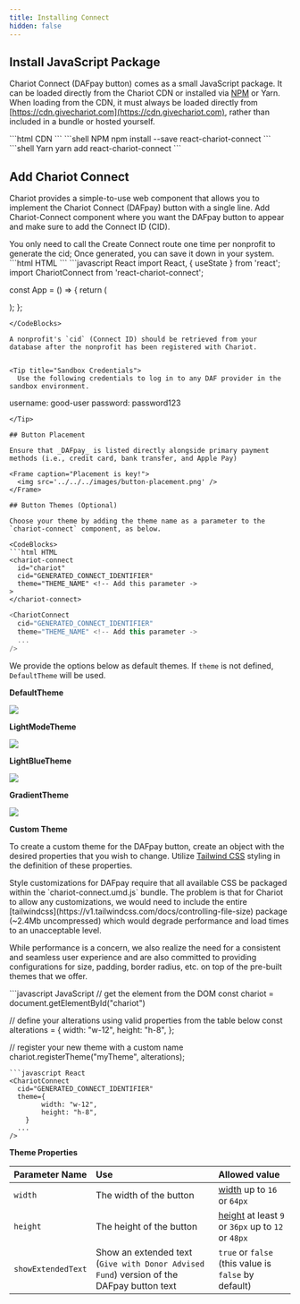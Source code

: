 ```yaml
---
title: Installing Connect
hidden: false
---
```


## Install JavaScript Package

Chariot Connect (DAFpay button) comes as a small JavaScript package.
It can be loaded directly from the Chariot CDN or installed via [NPM](https://www.npmjs.com/package/react-chariot-connect) or Yarn.
When loading from the CDN, it must always be loaded directly from [https://cdn.givechariot.com](https://cdn.givechariot.com), rather than included in a bundle or hosted yourself.

<CodeBlocks>
```html CDN
<script src="https://cdn.givechariot.com/chariot-connect.umd.js"></script>
```
```shell NPM
npm install --save react-chariot-connect
```
```shell Yarn
yarn add react-chariot-connect
```
</CodeBlocks>

## Add Chariot Connect

Chariot provides a simple-to-use web component that allows you to implement the Chariot Connect (DAFpay) button with a single line.
Add Chariot-Connect component where you want the DAFpay button to appear and make sure to add the Connect ID (CID).

<Warning title="Save Down Your CID">
You only need to call the Create Connect route one time per nonprofit to generate the cid; Once generated, you can save it down in your system.
</Warning>

<CodeBlocks>
```html HTML
<chariot-connect id="chariot" cid="GENERATED_CONNECT_IDENTIFIER"></chariot-connect>
```
```javascript React
import React, { useState } from 'react';
import ChariotConnect from 'react-chariot-connect';

const App = () => {
    return (
        <div>
            <ChariotConnect
                cid="GENERATED_CONNECT_IDENTIFIER"
            />
        </div>
    );
};
```
</CodeBlocks>

A nonprofit's `cid` (Connect ID) should be retrieved from your database after the nonprofit has been registered with Chariot.


<Tip title="Sandbox Credentials">
  Use the following credentials to log in to any DAF provider in the sandbox environment.

  ```
  username: good-user
  password: password123
  ```
</Tip>

## Button Placement

Ensure that _DAFpay_ is listed directly alongside primary payment methods (i.e., credit card, bank transfer, and Apple Pay)

<Frame caption="Placement is key!">
    <img src='../../../images/button-placement.png' />
</Frame>

## Button Themes (Optional)

Choose your theme by adding the theme name as a parameter to the `chariot-connect` component, as below.

<CodeBlocks>
```html HTML
<chariot-connect
	id="chariot"
	cid="GENERATED_CONNECT_IDENTIFIER"
	theme="THEME_NAME" <!-- Add this parameter ->
>
</chariot-connect>
```
```javascript React
<ChariotConnect
  cid="GENERATED_CONNECT_IDENTIFIER"
  theme="THEME_NAME" <!-- Add this parameter ->
  ...
/>
```
</CodeBlocks>

We provide the options below as default themes. If `theme` is not defined, `DefaultTheme` will be used.

**DefaultTheme**

<img src='../../../images/8155407-DefaultTheme.svg' />


**LightModeTheme**

<img src='../../../images/a7b65c5-LightMode.svg' />


**LightBlueTheme**

<img src='../../../images/9c06770-LightBlue.svg' />


**GradientTheme**

<img src='../../../images/446fbf1-Gradient.svg' />

**Custom Theme**

To create a custom theme for the DAFpay button, create an object with the desired properties that you wish to change.
Utilize [Tailwind CSS](https://tailwindcss.com/) styling in the definition of these properties.

<Info title="Style Customizations Notice">
 Style customizations for DAFpay require that all available CSS be packaged within the `chariot-connect.umd.js` bundle.
 The problem is that for Chariot to allow any customizations, we would need to include the entire [tailwindcss](https://v1.tailwindcss.com/docs/controlling-file-size) package (~2.4Mb uncompressed) which would degrade performance and load times to an unacceptable level.

 While performance is a concern, we also realize the need for a consistent and seamless user experience and are also committed to providing configurations for size, padding, border radius, etc. on top of the pre-built themes that we offer.
</Info>

<CodeBlocks>
```javascript JavaScript
// get the element from the DOM
const chariot = document.getElementById("chariot")

// define your alterations using valid properties from the table below
const alterations = {
	width: "w-12",
	height: "h-8",
};

// register your new theme with a custom name
chariot.registerTheme("myTheme", alterations);
```
```javascript React
<ChariotConnect
  cid="GENERATED_CONNECT_IDENTIFIER"
  theme={
        width: "w-12",
        height: "h-8",
    }
  ...
/>
```
</CodeBlocks>

**Theme Properties**

| Parameter Name     | Use                                                                                      | Allowed value                                                                             |
| :----------------- | :--------------------------------------------------------------------------------------- | :---------------------------------------------------------------------------------------- |
| `width`            | The width of the button                                                                  | [width](https://tailwindcss.com/docs/width) up to `16` or `64px`                          |
| `height`           | The height of the button                                                                 | [height](https://tailwindcss.com/docs/height) at least `9` or `36px` up to `12` or `48px` |
| `showExtendedText` | Show an extended text (`Give with Donor Advised Fund`) version of the DAFpay button text | `true` or `false` (this value is `false` by default)                                      |
